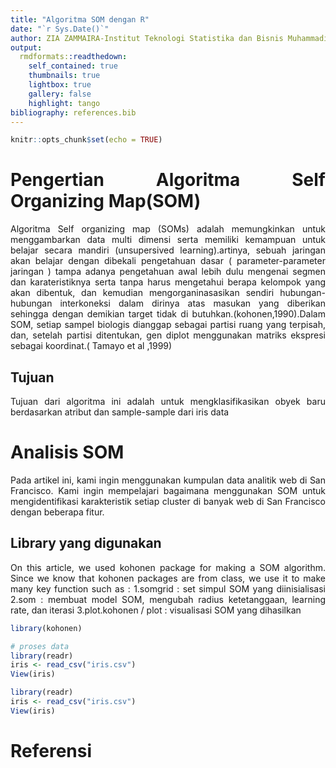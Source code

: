 ```yaml
---
title: "Algoritma SOM dengan R"
date: "`r Sys.Date()`"
author: ZIA ZAMMAIRA-Institut Teknologi Statistika dan Bisnis Muhammadiyah
output:
  rmdformats::readthedown:
    self_contained: true
    thumbnails: true
    lightbox: true
    gallery: false
    highlight: tango
bibliography: references.bib
---
```


```{=html}
<style>
body{
text-align: justify}
</style>
```
```r
knitr::opts_chunk$set(echo = TRUE)
```

# Pengertian Algoritma Self Organizing Map(SOM)
Algoritma  Self organizing map (SOMs) adalah memungkinkan untuk menggambarkan data multi dimensi serta memiliki kemampuan untuk belajar secara mandiri (unsupersived learning).artinya, sebuah jaringan akan belajar dengan dibekali pengetahuan dasar ( parameter-parameter jaringan ) tampa adanya pengetahuan awal lebih dulu mengenai segmen dan karateristiknya serta tanpa harus mengetahui berapa kelompok  yang akan dibentuk, dan kemudian mengorganinasasikan sendiri hubungan-hubungan interkoneksi dalam dirinya atas masukan yang diberikan sehingga dengan demikian target tidak di butuhkan.(kohonen,1990).Dalam SOM, setiap sampel biologis dianggap sebagai partisi ruang yang terpisah, dan, setelah partisi ditentukan, gen diplot menggunakan matriks ekspresi sebagai koordinat.( Tamayo et al ,1999)


## Tujuan 
Tujuan dari algoritma ini adalah untuk mengklasifikasikan obyek baru berdasarkan atribut dan sample-sample dari iris data

# Analisis SOM
Pada artikel ini, kami ingin menggunakan kumpulan data analitik web di San Francisco. Kami ingin mempelajari bagaimana menggunakan SOM untuk mengidentifikasi karakteristik setiap cluster di banyak web di San Francisco dengan beberapa fitur.

## Library yang digunakan
On this article, we used kohonen package for making a SOM algorithm. Since we know that kohonen packages are from class, we use it to make many key function such as :
1.somgrid : set simpul SOM yang diinisialisasi
2.som : membuat model SOM, mengubah radius ketetanggaan, learning rate, dan iterasi
3.plot.kohonen / plot : visualisasi SOM yang dihasilkan
```r
library(kohonen)
```

```r
# proses data
library(readr)
iris <- read_csv("iris.csv")
View(iris)
```

```r
library(readr)
iris <- read_csv("iris.csv")
View(iris)
```






# Referensi


